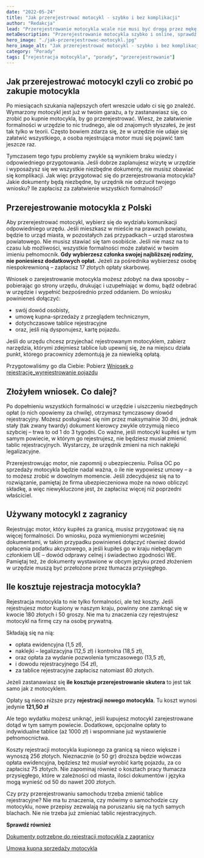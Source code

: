 ```yaml
---
date: "2022-05-24"
title: "Jak przerejestrować motocykl - szybko i bez komplikacji"
author: "Redakcja"
lead: "Przerejestrowanie motocykla wcale nie musi być drogą przez mękę. Wszystkie urzędowe formalności możesz bowiem załatwić szybko i bez komplikacji – o ile odpowiednio się do tego przygotujesz."
metaDescription: "Przerejestrowanie motocykla szybko i online, sprawdź jak to zrobić."
hero_image: "./jak-przerejestrowac-motocykl.jpg"
hero_image_alt: "Jak przerejestrować motocykl - szybko i bez komplikacji"
category: "Porady"
tags: ["rejestracja motocykla", "porady", "przerejestrowanie"]
---
```


<h2>Jak przerejestrować motocykl czyli co zrobić po zakupie motocykla</h2>
Po miesiącach szukania najlepszych ofert wreszcie udało ci się go znaleźć. Wymarzony motocykl jest już w twoim garażu, a ty zastanawiasz się, co zrobić po kupnie motocykla, by go przerejestrować. Wiesz, że załatwienie formalności w urzędzie to nic trudnego, ale od znajomych słyszałeś, że jest tak tylko w teorii. Często bowiem zdarza się, że w urzędzie nie udaje się załatwić wszystkiego, a osoba rejestrująca motor musi się pojawić tam jeszcze raz.

Tymczasem tego typu problemy zwykle są wynikiem braku wiedzy i odpowiedniego przygotowania. Jeśli dobrze zaplanujesz wizytę w urzędzie i wyposażysz się we wszystkie niezbędne dokumenty, nie musisz obawiać się komplikacji. Jak więc przygotować się do przerejestrowania motocykla? Jakie dokumenty będą niezbędne, by urzędnik nie odrzucił twojego wniosku? Ile zapłacisz za załatwienie wszystkich formalności?
<h2>Przerejestrowanie motocykla z Polski</h2>
Aby przerejestrować motocykl, wybierz się do wydziału komunikacji odpowiedniego urzędu. Jeśli mieszkasz w mieście na prawach powiatu, będzie to urząd miasta, w pozostałych zaś przypadkach – urząd starostwa powiatowego. Nie musisz stawiać się tam osobiście. Jeśli nie masz na to czasu lub możliwości, wszystkie formalności może załatwić w twoim imieniu pełnomocnik.<strong> Gdy wybierzesz członka swojej najbliższej rodziny, nie poniesiesz dodatkowych opłat.</strong> Jeżeli za pośrednika wybierzesz osobę niespokrewnioną – zapłacisz 17 złotych opłaty skarbowej.

Wniosek o zarejestrowanie motocykla możesz zdobyć na dwa sposoby – pobierając go strony urzędu, drukując i uzupełniając w domu, bądź odebrać w urzędzie i wypełnić bezpośrednio przed oddaniem. Do wniosku powinieneś dołączyć:
<ul>
 	<li>swój dowód osobisty,</li>
 	<li>umowę kupna-sprzedaży z przeglądem technicznym,</li>
 	<li>dotychczasowe tablice rejestracyjne</li>
 	<li>oraz, jeśli nią dysponujesz, kartę pojazdu.</li>
</ul>
Jeśli do urzędu chcesz przyjechać rejestrowanym motocyklem, zabierz narzędzia, którymi zdejmiesz tablice lub upewnij się, że na miejscu działa punkt, którego pracownicy zdemontują je za niewielką opłatą.

Przygotowaliśmy go dla Ciebie: Pobierz <a href="https://moto-trips.pl/wp-content/uploads/2020/05/Wniosek-o-rejestrację_wyrejestrowanie-pojazdu.pdf">Wniosek o rejestrację_wyrejestrowanie pojazdu</a>
<h2>Złożyłem wniosek. Co dalej?</h2>
Po dopełnieniu wszystkich formalności w urzędzie i uiszczeniu niezbędnych opłat (o nich opowiemy za chwilę), otrzymasz tymczasowy dowód rejestracyjny. Możesz posługiwać się nim przez maksymalnie 30 dni, jednak stały (tak zwany twardy) dokument kierowcy zwykle otrzymują nieco szybciej – trwa to od 1 do 3 tygodni. Co ważne, jeśli motocykl kupiłeś w tym samym powiecie, w którym go rejestrujesz, nie będziesz musiał zmienić tablic rejestracyjnych. Wystarczy, że urzędnik zmieni na nich naklejki legalizacyjne.

Przerejestrowując motor, nie zapomnij o ubezpieczeniu. Polisa OC po sprzedaży motocykla będzie nadal ważna, o ile nie wypowiesz umowy – a to możesz zrobić w dowolnym momencie. Jeśli zdecydujesz się na to rozwiązanie, pamiętaj że firma ubezpieczeniowa może na nowo obliczyć składkę, a więc niewykluczone jest, że zapłacisz więcej niż poprzedni właściciel.

<h2>Używany motocykl z zagranicy</h2>
Rejestrując motor, który kupiłeś za granicą, musisz przygotować się na więcej formalności. Do wniosku, poza wymienionymi wcześniej dokumentami, w takim przypadku powinieneś dołączyć również dowód opłacenia podatku akcyzowego, a jeśli kupiłeś go w kraju niebędącym członkiem UE – dowód odprawy celnej i świadectwo zgodności WE. Pamiętaj też, że dokumenty wystawione w obcym języku przed złożeniem w urzędzie muszą być przełożone przez tłumacza przysięgłego.
<h2>Ile kosztuje rejestracja motocykla?</h2>
Rejestracja motocykla to nie tylko formalności, ale też koszty. Jeśli rejestrujesz motor kupiony w naszym kraju, powinny one zamknąć się w kwocie 180 złotych i 50 groszy. Nie ma tu znaczenia czy rejestrujesz motocykl na firmę czy na osobę prywatną.

Składają się na nią:
<ul>
 	<li>opłata ewidencyjna (1,5 zł),</li>
 	<li>naklejki – legalizacyjna (12,5 zł) i kontrolna (18,5 zł),</li>
 	<li>oraz opłata za wydanie pozwolenia tymczasowego (13,5 zł),</li>
 	<li>i dowodu rejestracyjnego (54 zł),</li>
 	<li>za tablice rejestracyjne zapłacisz natomiast 80 złotych.</li>
</ul>
Jeżeli zastanawiasz się <strong>ile kosztuje przerejestrowanie skutera</strong> to jest tak samo jak z motocyklem.

Opłaty są nieco niższe przy <strong>rejestracji nowego motocykla</strong>. Tu koszt wynosi jedynie <strong>121,50 zł</strong>

Ale tego wydatku możesz uniknąć, jeśli kupujesz motocykl zarejestrowane dotąd w tym samym powiecie. Dodatkowe, opcjonalne opłaty to indywidualne tablice (aż 1000 zł) i wspomniane już wystawienie pełnomocnictwa.

Koszty rejestracji motocykla kupionego za granicą są nieco większe i wynoszą 256 złotych. Nieznacznie (o 50 gr) droższa będzie wówczas opłata ewidencyjna, będziesz też musiał wyrobić kartę pojazdu, za co zapłacisz 75 złotych. Nie zapominaj również o kosztach pracy tłumacza przysięgłego, które w zależności od miasta, ilości dokumentów i języka mogą wynieść od 50 do nawet 200 złotych.

Czy przy przerejestrowaniu samochodu trzeba zmienić tablice rejestracyjne? Nie ma tu znaczenia, czy mówimy o samochodzie czy motocyklu, nowe przepisy zezwalają na poruszaniu się na tych samych blachach. Nie nie trzeba już zmieniać tablic rejestracyjnych.

<strong>Sprawdź również</strong>

<a href="https://moto-trips.pl/porady/dokumenty-potrzebne-do-rejestracji-motocykla-z-zagranicy/">Dokumenty potrzebne do rejestracji motocykla z zagranicy</a>

<a href="https://moto-trips.pl/aktualnosci/umowa-kupna-sprzedazy-motocykla/">Umowa kupna sprzedaży motocykla</a>